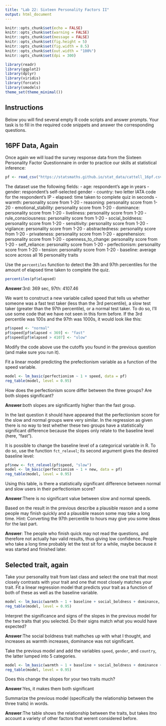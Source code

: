---
title: "Lab 22: Sixteen Personality Factors II"
output: html_document
---

```{r setup, include=FALSE}
knitr::opts_chunk$set(echo = FALSE)
knitr::opts_chunk$set(warning = FALSE)
knitr::opts_chunk$set(message = FALSE)
knitr::opts_chunk$set(fig.height = 5)
knitr::opts_chunk$set(fig.width = 8.5)
knitr::opts_chunk$set(out.width = "100%")
knitr::opts_chunk$set(dpi = 300)

library(readr)
library(ggplot2)
library(dplyr)
library(viridis)
library(forcats)
library(smodels)
theme_set(theme_minimal())
```

## Instructions

Below you will find several empty R code scripts and answer prompts. Your task
is to fill in the required code snippets and answer the corresponding
questions.

## 16PF Data, Again

Once again we will load the survey response data from the Sixteen Personality
Factor Questionnaire in order to practice our skills at statistical inference:

```{r}
pf <- read_csv("https://statsmaths.github.io/stat_data/cattell_16pf.csv")
```

The dataset use the following fields:
- age: respondent's age in years
- gender: respondent's self-selected gender
- country: two letter IATA code for the respondent's IP
- elapsed: time taken to complete quiz in seconds
- warmth: personality score from 1-20
- reasoning: personality score from 1-20
- emotional_stability: personality score from 1-20
- dominance: personality score from 1-20
- liveliness: personality score from 1-20
- rule_consciousness: personality score from 1-20
- social_boldness: personality score from 1-20
- sensitivity: personality score from 1-20
- vigilance: personality score from 1-20
- abstractedness: personality score from 1-20
- privateness: personality score from 1-20
- apprehension: personality score from 1-20
- openness_to_change: personality score from 1-20
- self_reliance: personality score from 1-20
- perfectionism: personality score from 1-20
- tension: personality score from 1-20
- baseline: average score across all 16 personality traits

Use the `percentiles` function to detect the 3th and 97th percentiles for
the amount of elapsed time taken to complete the quiz.

```{r}
percentiles(pf$elapsed)
```

**Answer**:3rd: 369 sec, 97th: 4107.46

We want to construct a new variable called speed that tells us whether
someone was a fast test taker (less than the 3rd percentile), a slow test
taker (greater than the 97th percentile), or a normal test taker. To do
so, I'll use some code that we have not seen in this form before.
If the 3rd percentile was 100s and the 97th was 1000s, it would look like
this:

```{r}
pf$speed <- "normal"
pf$speed[pf$elapsed < 369] <- "fast"
pf$speed[pf$elapsed > 4107] <- "slow"
```

Modify the code above use the cutoffs you found in the previous question (and
make sure you run it).

Fit a linear model predicting the prefectionism variable as a function
of the speed variable.

```{r}
model <- lm_basic(perfectionism ~ 1 + speed, data = pf)
reg_table(model, level = 0.95)
```


How does the perfectionism score differ between the three groups? Are both
slopes significant?

**Answer**:both slopes are significantly higher than the fast group.

In the last question it should have appeared that the perfectionism
score for the slow and normal groups were very similar. In the regression
as given there is no way to test whether these two groups have a
statistically significant difference because the slopes only relate to the
baseline level (here, "fast").

It is possible to change the baseline level of a categorical variable in
R. To do so, use the function `fct_relevel`; its second argument gives the
desired baseline level:

```{r}
pf$new <- fct_relevel(pf$speed, "slow")
model <- lm_basic(perfectionism ~ 1 + new, data = pf)
reg_table(model, level = 0.95)
```

Using this table, is there a statistically significant difference between
normal and slow users in their perfectionism score?

**Answer**:There is no significant value between slow and normal speeds.

Based on the result in the previous describe a
plausible reason and a some people may finish quickly and a plausible reason
some may take a long time. Hint: Converting the 97th percentile to hours
may give you some ideas for the last part.

**Answer**: The people who finish quick may not read the questions, and therefore not actually hav valid results, thus giving low confidence. People who take a long time probably let the test sit for a while, maybe because it was started and finished later.

## Selected trait, again

Take your personality trait from last class and select the one trait
that most closely contrasts with your trait and one that most closely
matches your trait. Fit a linear regression model that predicts your trait
as a function of both of these as well as the baseline variable.

```{r}
model <- lm_basic(warmth ~ 1 + baseline + social_boldness + dominance, data = pf)
reg_table(model, level = 0.95)
```

Interpret the significance and signs of the slopes in the previous model
for the two traits that you selected. Do their signs match what you would
have expected?

**Answer**:The social boldness trait mathches up with what I thought, and increases as warmth increases, dominance was not significant.

Take the previous model and add the variables `speed`, `gender`, and
`country`, the latter lumped into 5 categories.

```{r}
model <- lm_basic(warmth ~ 1 + baseline + social_boldness + dominance + speed + gender + fct_lump(country, n=5), data = pf)
reg_table(model, level = 0.95)
```

Does this change the slopes for your two traits much?

**Answer**:Yes, it makes them both significant

Summarize the previous model (specifically the relationship between the
three traits) in words.

**Answer**:The table shows the relationship between the traits, but takes itno account a variety of other factors that werent considered before.
